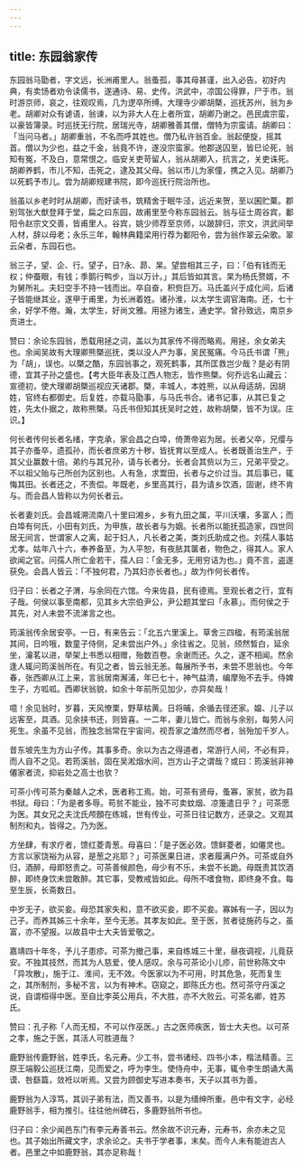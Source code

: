 ```yaml
---
---
---
```

title: 东园翁家传
---



东园翁马勖者，字文远，长洲甫里人。翁蚤孤，事其母甚谨，出入必告。初好内典，有卖饧者劝令读儒书，遂通诗、易、史传。洪武中，凉国公得罪，尸于市。翁时游京师，哀之，往观叹焉，几为逻卒所缚。大理寺少卿胡槩，巡抚苏州，翁为乡老。胡卿对众有谑语，翁谏，以为非大人在上者所宜，胡卿乃谢之。邑民虞宗蛮，以豪皆簿录。时巡抚无行院，居瑞光寺，胡卿雅善其僧，僧特为宗蛮请。胡卿曰：「当问马者。」胡卿重翁，不名而呼其姓也。僧乃私许翁百金。翁起便旋，摇其首。僧以为少也，益之千金，翁竟不许，遂没宗蛮家。他郡送囚至，皆巳论死，翁知有冤，不及白，意常恨之。临安关吏苛留人，翁从胡卿入，抗言之，关吏诛死。胡卿养鹤，市儿不知，击死之，逮及其父母。翁以市儿为家僮，携之入见。胡卿乃以死鹤予市儿。尝为胡卿规建书院，即今巡抚行院治所也。

翁虽以乡老时时从胡卿，而好读书，筑精舍于眠牛泾，远近来贺，至以囷贮菓。郡别驾张大猷登拜于堂，扁之曰东园，故甫里至今称东园翁云。翁与征士周谷宾，鄱阳令赵宗文交善，皆甫里人。谷宾，姚少师荐至京师，以跛辞归，宗文，洪武间举人材，辞以母老；永乐三年，翰林典籍梁用行荐为鄱阳令，尝为翁作翠云朵歌。翠云朵者，东园石也。

翁三子，望、企、行。望子，日?永、昴、杲。望尝相其三子，曰：「伯有钱而无权；仲蚕眼，有钱；季鹅行鸭步，当以万计。」其后皆如其言。杲为杨氏赘婿，不为舅所礼。夫妇空手不持一钱而出。卒自奋，积赀巨万。马氏盖兴于成化间，后诸子皆能继其业，遂甲于甫里，为长洲着姓。诸孙淮，以太学生调官海南。还，七十余，好学不倦。瀚，太学生，好尚文雅。用拯为诸生，通史学。曾孙致远，南京乡贡进士。

赞曰：余论东园翁，悉载用拯之词，盖以为其家传不得而略焉。用拯，余女弟夫也。余闻吴故有大理卿熊槩巡抚，类以没人产为事，吴民冤痛。今马氏书谓「熊」为「胡」，误也。以槩之酷，东园翁事之，观死鹤事，其所匡救岂少哉？是必有阴德，宜其子孙之盛也。【考大臣年表及江西人物志，皆作熊槩。何乔远名山藏云：宣德初，使大理卿胡槩巡视应天诸郡。槩，丰城人，本姓熊，以从母适胡，因胡姓，官终右都御史。后复姓，亦载马勖事，与马氏书合。诸书记事，从其已复之姓，先太仆据之，故称熊槩。马氏书但知其抚吴时之姓，故称胡槩，皆不为误。庄识。】

何长者传何长者名绪，字克承，家会昌之白埠，倚萧帝岩为居。长者父卒，兄缨与其子亦蚤卒，遗孤孙，而长者庶弟方十秽，皆抚育以至成人。长者既善治生产，于其父业赢数十倍。弟约与其兄孙，请与长者分。长者会其赀以为三，兄弟平受之。不以祖父贻与己所创为区别也。人有急，求鬻田，长者与之价过当。其后事已，辄悔其田。长者还之，不责偿。年既老，乡里高其行，县为请乡饮酒，固谢，终不肯与。而会昌人皆称以为何长者云。

长者妻刘氏。会昌城溯流南八十里曰湘乡，乡有九田之属，平川沃壤，多富人；而白埠有何氏，小田有刘氏，为甲族，故长者与为姻。长者所以能抚孤造家，四世同居无间言，世谓家人之离，起于妇人，凡长者之美，类刘氏助成之也。刘孺人事姑尤孝。姑年八十六，奉养备至，为人平恕，有夜胠其箧者，物色之，得其人。家人欲闻之官。问孺人所亡金若干，孺人曰：「金无多，无用穷诘为也。」竟不言，盗遂获免。会昌人皆云：「不独何君，乃其妇亦长者也。」故为作何长者传。

归子曰：长者之子渭，与余同在六馆。今来佐县，民有德焉。至观长者之行，宜有子哉。何侯以事至南都，见其乡大宗伯尹公，尹公题其堂曰「永慕」。而何侯之于其先，对人未尝不流涕言之也。

筠溪翁传余居安亭。一日，有来告云：「北五六里溪上。草舍三四楹，有筠溪翁居其间，日吟哦，数童子侍侧，足未尝出户外。」余往省之。见翁，颀然晳白，延余坐，瀹茗以进，举架上书悉以相赠，殆数百卷。余谢而还。久之，遂不相闻。然余逢人辄问筠溪翁所在。有见之者，皆云翁无恙。每展所予书，未尝不思翁也。今年春，张西卿从江上来，言翁居南澥浦，年已七十，神气益清，编摩殆不去手。侍婢生子，方呱呱。西卿状翁貌，如余十年前所见加少，亦异矣哉！

噫！余见翁时，岁暮，天风憭栗，野草枯黄。日将晡，余循去径还家。媪、儿子以远客至，具酒。见余挟书还，则皆喜。一二年，妻儿皆亡。而翁与余别，每劳人问死生。余虽不见翁，而独念翁常在宇宙间，视吾家之溘然而尽者，翁殆加千岁人。

昔东坡先生为方山子传。其事多奇。余以为古之得道者，常游行人间，不必有异，而人自不之见。若筠溪翁，固在吴淞烟水间，岂方山子之谓哉？或曰：筠溪翁非神僊家者流，抑岩处之高士也欤？

可茶小传可茶为秦越人之术，医者称工焉。始，可茶有贤母，蚤寡，家贫，欲为县书狱。母曰：「为是者多辱。苟贫不能业，独不可卖蚊烟、凉箑遣日乎？」可茶愿为医。其女兄之夫沈氏颅顖在练城，世有传业，可茶日往记数方，还录之。又观其制剂和丸，皆得之。乃为医。

方坐肆，有求疗者，馈红菱青葱。母喜曰：「是子医必效。馈鲜菱者，如僊灵也。方言以家饶裕为从容，是葱之兆耶？」可茶医果日进，求者履满户外。可茶或自外归，酒醉，母即怒责之。可茶善候颜色，母少有不乐，未尝不长跪。母既责其饮酒醉，即终身饮未尝敢醉。其它事，受教戒皆如此。母所不嗜食物，即终身不食。每至生辰，长斋数日。

中岁无子，欲买妾。母恐其家失和，意不欲买妾，即不买妾。寡姊有一子，因以为己子。而养其姊三十余年，至今无恙。其孝友如此。至于医，贫者徒施药与之，虽富，亦不望报。以故县中士大夫皆爱敬之。

嘉靖四十年冬，予儿子患疹。可茶为撤己事，来自练城三十里，昼夜调视，儿竟获安。不独其技然，而其为人慈爱，使人感叹。余与可茶论小儿疹，前世称陈文中「异攻散」，施于江、淮间，无不效。今医家以为不可用，时其危急，死而复生之，其所制剂，多秘不言，以为有神术。窃窥之，即陈氏方也。然可茶守丹溪之说，自谓桓得中医。至自比李英公用兵，不大胜，亦不大败云。可茶名卿，姓苏氏。

赞曰：孔子称「人而无桓，不可以作巫医。」古之医师疾医，皆士大夫也。以可茶之孝，施之于医，其活人可胜道哉？

鹿野翁传鹿野翁，姓李氏，名元寿。少工书，尝书诸经、四书小本，楷法精善。三原王端毅公巡抚江南，见而爱之，呼为李生。使侍舟中，无事，辄令李生朗诵大禹谟、咎繇篇，敛袵以听焉。又尝为顾御史写进本奏书，天子以其书为善。

鹿野翁为人淳笃，其训子弟有法，而又善书，以是为缙绅所重。邑中有文字，必经鹿野翁手，相为推引。往往他州碑石，多鹿野翁所书也。

归子曰：余少闻邑东门有李元寿善书云。然余故不识元寿，元寿书，余亦未之见也。其子始出所藏文字，求余论之。夫书于学者事，末矣。而今人未有能迨古人者。邑里之中如鹿野翁，其亦足称哉！